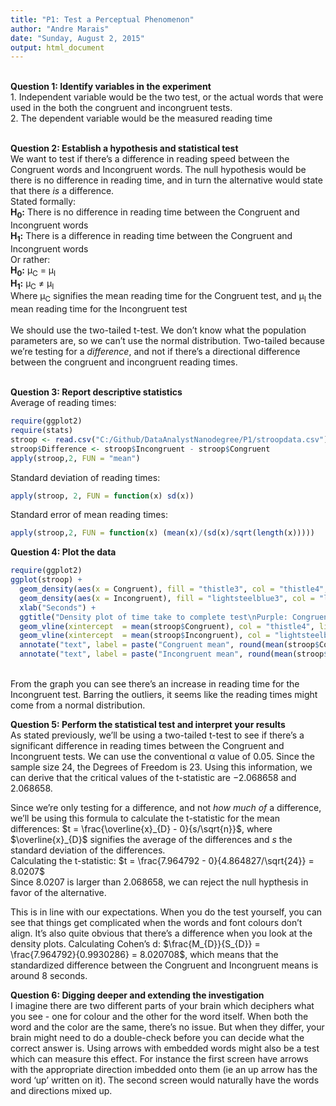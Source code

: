 ```yaml
---
title: "P1: Test a Perceptual Phenomenon"
author: "Andre Marais"
date: "Sunday, August 2, 2015"
output: html_document
---
```



</br>
**Question 1: Identify variables in the experiment** </br>
  1. Independent variable would be the two test, or the actual words that were used in the both the congruent and incongruent tests.  </br>
  2. The dependent variable would be the measured reading time </br></br>


**Question 2: Establish a hypothesis and statistical test** </br>
We want to test if there's a difference in reading speed between the Congruent words and Incongruent words. The null hypothesis would be there is no difference in reading time, and in turn the alternative would state that there *is* a difference. </br>
Stated formally: </br>
**H~0~:** There is no difference in reading time between the Congruent and Incongruent words </br>
**H~1~:** There is a difference in reading time between the Congruent and Incongruent words </br>
Or rather: </br>
**H~0~:** &mu;~C~ = &mu;~I~ </br>
**H~1~:** &mu;~C~ &ne; &mu;~I~ </br>
Where &mu;~C~ signifies the mean reading time for the Congruent test, and &mu;~I~ the mean reading time for the Incongruent test </br> </br>
We should use the two-tailed t-test. We don't know what the population parameters are, so we can't use the normal distribution. Two-tailed because we're testing for a *difference*, and not if there's a directional difference between the congruent and incongruent reading times.  </br></br>

**Question 3: Report descriptive statistics**</br>
Average of reading times:
```r
require(ggplot2)
require(stats)
stroop <- read.csv("C:/Github/DataAnalystNanodegree/P1/stroopdata.csv")
stroop$Difference <- stroop$Incongruent - stroop$Congruent
apply(stroop,2, FUN = "mean")
```
Standard deviation of reading times:
```r
apply(stroop, 2, FUN = function(x) sd(x))
```
Standard error of mean reading times:
```r
apply(stroop,2, FUN = function(x) (mean(x)/(sd(x)/sqrt(length(x)))))
```



**Question 4: Plot the data** </br>
```r
require(ggplot2)
ggplot(stroop) + 
  geom_density(aes(x = Congruent), fill = "thistle3", col = "thistle4", alpha = .8, size = 1) + 
  geom_density(aes(x = Incongruent), fill = "lightsteelblue3", col = "lightsteelblue4", alpha = .8, size = 1) +
  xlab("Seconds") +
  ggtitle("Density plot of time take to complete test\nPurple: Congruent | Blue: Incongruent") +
  geom_vline(xintercept  = mean(stroop$Congruent), col = "thistle4", linetype = "longdash", size = 1)+
  geom_vline(xintercept  = mean(stroop$Incongruent), col = "lightsteelblue4", linetype = "longdash", size = 1)+
  annotate("text", label = paste("Congruent mean", round(mean(stroop$Congruent),2)), x =mean(stroop$Congruent) , y = .02, col = "thistle4") +
  annotate("text", label = paste("Incongruent mean", round(mean(stroop$Incongruent),2)), x =mean(stroop$Incongruent) , y = .01, col = "lightsteelblue4") 

```
</br>From the graph you can see there's an increase in reading time for the Incongruent test. Barring the outliers, it seems like the reading times might come from a normal distribution.  </br>

**Question 5: Perform the statistical test and interpret your results**</br>
As stated previously, we'll be using a two-tailed t-test to see if there's a significant difference in reading times between the Congruent and Incongruent tests. We can use the conventional &alpha; value of $0.05$. Since the sample size $24$, the Degrees of Freedom is $23$. Using this information, we can derive that the critical values of the t-statistic are $-2.068658$ and $2.068658$. 

Since we're only testing for a difference, and not *how much of* a difference, we'll be using this formula to calculate the t-statistic for the mean differences: $t = \frac{\overline{x}_{D} - 0}{s/\sqrt{n}}$, 
where $\overline{x}_{D}$ signifies the average of the differences and $s$ the standard deviation of the differences.  </br>
Calculating the t-statistic: $t = \frac{7.964792 - 0}{4.864827/\sqrt{24}} = 8.0207$ </br>
Since $8.0207$ is larger than $2.068658$, we can reject the null hypthesis in favor of the alternative. </br>

This is in line with our expectations. When you do the test yourself, you can see that things get complicated when the words and font colours don't align. It's also quite obvious that there's a difference when you look at the density plots. Calculating Cohen's d: $\frac{M_{D}}{S_{D}} = \frac{7.964792}{0.9930286} = 8.020708$, which means that the standardized difference between the Congruent and Incongruent means is around 8 seconds. </br>

**Question 6: Digging deeper and extending the investigation**</br>
I imagine there are two different parts of your brain which deciphers what you see - one for colour and the other for the word itself. When both the word and the color are the same, there's no issue. But when they differ, your brain might need to do a double-check before you can decide what the correct answer is. Using arrows with embedded words might also be a test which can measure this effect. For instance the first screen have arrows with the appropriate direction imbedded onto them (ie an up arrow has the word 'up' written on it). The second screen would naturally have the words and directions mixed up. 